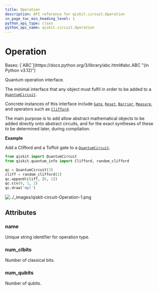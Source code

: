 ```yaml
---
title: Operation
description: API reference for qiskit.circuit.Operation
in_page_toc_min_heading_level: 1
python_api_type: class
python_api_name: qiskit.circuit.Operation
---
```


# Operation

<Class id="qiskit.circuit.Operation" isDedicatedPage={true} github="https://github.com/Qiskit/qiskit/tree/main/qiskit/circuit/operation.py#L18-L67" signature="qiskit.circuit.Operation">
  Bases: [`ABC`](https://docs.python.org/3/library/abc.html#abc.ABC "(in Python v3.12)")

  Quantum operation interface.

  The minimal interface that any object must fulfil in order to be added to a [`QuantumCircuit`](qiskit.circuit.QuantumCircuit "qiskit.circuit.QuantumCircuit").

  Concrete instances of this interface include [`Gate`](qiskit.circuit.Gate "qiskit.circuit.Gate"), [`Reset`](circuit#qiskit.circuit.Reset "qiskit.circuit.Reset"), [`Barrier`](circuit#qiskit.circuit.Barrier "qiskit.circuit.Barrier"), [`Measure`](circuit#qiskit.circuit.Measure "qiskit.circuit.Measure"), and operators such as [`Clifford`](qiskit.quantum_info.Clifford "qiskit.quantum_info.Clifford").

  The main purpose is to add allow abstract mathematical objects to be added directly onto abstract circuits, and for the exact syntheses of these to be determined later, during compilation.

  **Example**

  Add a Clifford and a Toffoli gate to a [`QuantumCircuit`](qiskit.circuit.QuantumCircuit "qiskit.circuit.QuantumCircuit").

  ```python
  from qiskit import QuantumCircuit
  from qiskit.quantum_info import Clifford, random_clifford

  qc = QuantumCircuit(3)
  cliff = random_clifford(2)
  qc.append(cliff, [0, 1])
  qc.ccx(0, 1, 2)
  qc.draw('mpl')
  ```

  ![../\_images/qiskit-circuit-Operation-1.png](/images/api/qiskit/dev/qiskit-circuit-Operation-1.png)

  ## Attributes

  ### name

  <Attribute id="qiskit.circuit.Operation.name" name="name">
    Unique string identifier for operation type.
  </Attribute>

  ### num\_clbits

  <Attribute id="qiskit.circuit.Operation.num_clbits" name="num_clbits">
    Number of classical bits.
  </Attribute>

  ### num\_qubits

  <Attribute id="qiskit.circuit.Operation.num_qubits" name="num_qubits">
    Number of qubits.
  </Attribute>
</Class>

